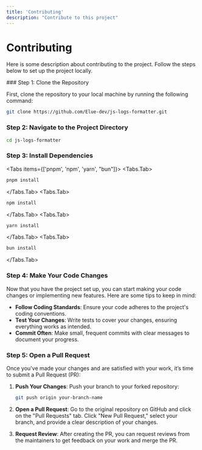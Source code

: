 ```yaml
---
title: 'Contributing'
description: "Contribute to this project"
---
```



# Contributing
 
Here is some description about contributing to the project. Follow the steps below to set up the project locally.
 
<Steps>
### Step 1: Clone the Repository

First, clone the repository to your local machine by running the following command:

```bash
git clone https://github.com/Elue-dev/js-logs-formatter.git
```

### Step 2: Navigate to the Project Directory

```bash
cd js-logs-formatter
```
 
### Step 3: Install Dependencies
<Tabs items={['pnpm', 'npm', 'yarn', "bun"]}>
  <Tabs.Tab>
  ```bash
  pnpm install
  ```
  </Tabs.Tab>
  <Tabs.Tab>
   ```bash
  npm install
  ```
</Tabs.Tab>
  <Tabs.Tab>
   ```bash
  yarn install
  ```
  </Tabs.Tab>
  <Tabs.Tab>
   ```bash
  bun install
  ```
</Tabs.Tab>
</Tabs>


### Step 4: Make Your Code Changes

Now that you have the project set up, you can start making your code changes or implementing new features. Here are some tips to keep in mind:

- **Follow Coding Standards**: Ensure your code adheres to the project's coding conventions.
- **Test Your Changes**: Write tests to cover your changes, ensuring everything works as intended.
- **Commit Often**: Make small, frequent commits with clear messages to document your progress.

### Step 5: Open a Pull Request

Once you've made your changes and are satisfied with your work, it’s time to submit a Pull Request (PR):

1. **Push Your Changes**: Push your branch to your forked repository:
   ```bash
   git push origin your-branch-name
   ```


2. **Open a Pull Request**: Go to the original repository on GitHub and click on the "Pull Requests" tab. Click "New Pull Request," select your branch, and provide a clear description of your changes.

3. **Request Review**: After creating the PR, you can request reviews from the maintainers to get feedback on your work and merge the PR.

</Steps>


